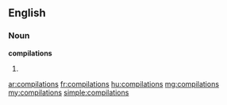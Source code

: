 ==English==

===Noun===
'''compilations'''

# {{plural of|[[compilation]]}}

[[ar:compilations]]
[[fr:compilations]]
[[hu:compilations]]
[[mg:compilations]]
[[my:compilations]]
[[simple:compilations]]